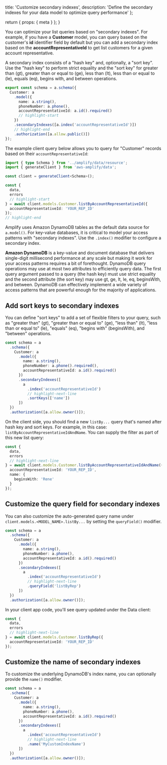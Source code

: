   title: 'Customize secondary indexes',
  description:
    'Define the secondary indexes for your data model to optimize query performance'
};

  return {
    props: {
      meta
    }
  };
}

You can optimize your list queries based on "secondary indexes". For example, if you have a **Customer** model, you can query based on the customer's **id** identifier field by default but you can add a secondary index based on the **accountRepresentativeId** to get list customers for a given account representative.

A secondary index consists of a "hash key" and, optionally, a "sort key". Use the "hash key" to perform strict equality and the "sort key" for greater than (gt), greater than or equal to (ge), less than (lt), less than or equal to (le), equals (eq), begins with, and between operations.

```ts
export const schema = a.schema({
  Customer: a
    .model({
      name: a.string(),
      phoneNumber: a.phone(),
      accountRepresentativeId: a.id().required()
      // highlight-start
    })
    .secondaryIndexes([a.index('accountRepresentativeId')])
    // highlight-end
    .authorization([a.allow.public()])
});
```

The example client query below allows you to query for "Customer" records based on their `accountRepresentativeId`:

```ts
import { type Schema } from '../amplify/data/resource';
import { generateClient } from 'aws-amplify/data';

const client = generateClient<Schema>();

const {
  data,
  errors
  // highlight-start
} = await client.models.Customer.listByAccountRepresentativeId({
  accountRepresentativeId: 'YOUR_REP_ID'
});
// highlight-end
```

<Accordion title="Review how this works under the hood with Amazon DynamoDB">

Amplify uses Amazon DynamoDB tables as the default data source for `a.model()`. For key-value databases, it is critical to model your access patterns with "secondary indexes". Use the `.index()` modifier to configure a secondary index.

**Amazon DynamoDB** is a key-value and document database that delivers single-digit millisecond performance at any scale but making it work for your access patterns requires a bit of forethought. DynamoDB query operations may use at most two attributes to efficiently query data. The first query argument passed to a query (the hash key) must use strict equality and the second attribute (the sort key) may use gt, ge, lt, le, eq, beginsWith, and between. DynamoDB can effectively implement a wide variety of access patterns that are powerful enough for the majority of applications.

</Accordion>

## Add sort keys to secondary indexes

You can define "sort keys" to add a set of flexible filters to your query, such as "greater than" (gt), "greater than or equal to" (ge), "less than" (lt), "less than or equal to" (le), "equals" (eq), "begins with" (beginsWith), and "between" operations.

```ts title="amplify/data/resource.ts"
const schema = a
  .schema({
    Customer: a
      .model({
        name: a.string(),
        phoneNumber: a.phone().required(),
        accountRepresentativeId: a.id().required()
      })
      .secondaryIndexes([
        a
          .index('accountRepresentativeId')
          // highlight-next-line
          .sortKeys(['name'])
      ])
  })
  .authorization([a.allow.owner()]);
```

On the client side, you should find a new `listBy...` query that's named after hash key and sort keys. For example, in this case: `listByAccountRepresentativeIdAndName`. You can supply the filter as part of this new list query:

```ts
const {
  data,
  errors
  // highlight-next-line
} = await client.models.Customer.listByAccountRepresentativeIdAndName({
  accountRepresentativeId: 'YOUR_REP_ID',
  name: {
    beginsWith: 'Rene'
  }
});
```

## Customize the query field for secondary indexes

You can also customize the auto-generated query name under `client.models.<MODEL_NAME>.listBy...` by setting the `queryField()` modifier.

```ts title="amplify/data/resource.ts"
const schema = a
  .schema({
    Customer: a
      .model({
        name: a.string(),
        phoneNumber: a.phone(),
        accountRepresentativeId: a.id().required()
      })
      .secondaryIndexes([
        a
          .index('accountRepresentativeId')
          // highlight-next-line
          .queryField('listByRep')
      ])
  })
  .authorization([a.allow.owner()]);
```

In your client app code, you'll see query updated under the Data client:

```ts
const {
  data,
  errors
  // highlight-next-line
} = await client.models.Customer.listByRep({
  accountRepresentativeId: 'YOUR_REP_ID'
});
```

## Customize the name of secondary indexes

To customize the underlying DynamoDB's index name, you can optionally provide the `name()` modifier.

```ts
const schema = a
  .schema({
    Customer: a
      .model({
        name: a.string(),
        phoneNumber: a.phone(),
        accountRepresentativeId: a.id().required()
      })
      .secondaryIndexes([
        a
          .index('accountRepresentativeId')
          // highlight-next-line
          .name('MyCustomIndexName')
      ])
  })
  .authorization([a.allow.owner()]);
```
